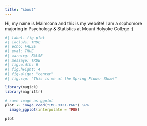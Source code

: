 ```yaml
---
title: "About"
---
```


Hi, my name is Maimoona and this is my website! I am a sophomore majoring in Psychology & Statistics at Mount Holyoke College :)

```r
#| label: fig-plot
#| include: TRUE
#| echo: FALSE
#| eval: TRUE
#| warning: FALSE
#| message: TRUE
#| fig.width: 6
#| fig.height: 4
#| fig-align: "center"
#| fig.cap: "This is me at the Spring Flower Show!"

library(magick)
library(magrittr)

# save image as ggplot
plot <- image_read("IMG-9331.PNG") %>% 
  image_ggplot(interpolate = TRUE)

plot
```

